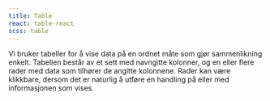 ```yaml
---
title: Table
react: table-react
scss: table
---
```



<Example />

Vi bruker tabeller for å vise data på en ordnet måte som gjør sammenlikning enkelt. Tabellen består av et sett med navngitte kolonner, og en eller flere rader med data som tilhører de angitte kolonnene. Rader kan være klikkbare, dersom det er naturlig å utføre en handling på eller med informasjonen som vises.
